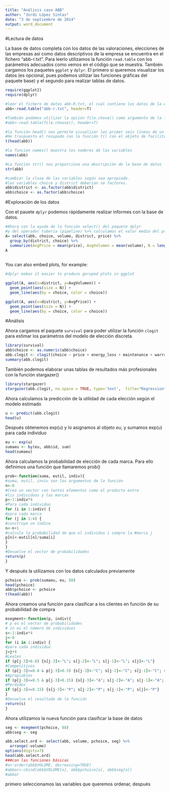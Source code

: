 ```yaml
---
title: "Análisis caso ABB"
author: "Jordi López Sintas"
date: "3 de septiembre de 2014"
output: word_document
---
```


#Lectura de datos

La base de datos completa con los datos de las valoraciones, elecciones de las empresas así como datos descriptivos de la empresa se encuentra en el fichero "abb-r.txt". Para leerlo utilizamos la función `read.table` con los parámetros adecuados como vemos en el código que se muestra. También cargamos los paquetes `ggplot` y `dplyr`. El primero si queremos visualizar los datos (es opcional, pues podemos utilizar las funciones gráficas del paquete base) y el segundo para realizar tablas de datos.


```r
require(ggplot2)
require(dplyr)

#leer el fichero de datos abb-R.txt, el cual contiene los datos de la elección de las empresas eléctricas y la descripción de su volumen de compras así cómo su distrito.
abb<-read.table("abb-r.txt", header=T)

#También podemos utilizar la opción file.chose() como argumento de la función read.table. #Este argumentos nos permite escoger un fichero de datos guardado en el ordenador local)
#abb<-read.table(file.choose(), header=T)

#la función head() nos permite visualizar las primer seis líneas de un objeto de datos.
#He traspuesto el resupado con la función t() con el objeto de facilitar la lectura. Así las líneas representan las variables y las columnas los valors para las 6 primeras observaciones.
t(head(abb))   

#la funcion names() muestra los nombres de las variables 
names(abb) 

#La función str() nos proporciona una descripción de la base de datos
str(abb)

#cambiar la clase de las variables según sea apropiado.
#las variables choice y district deberían se factores.
abb$district <- as.factor(abb$district)
abb$choice <- as.factor(abb$choice)
```

#Exploración de los datos

Con el pauete `dplyr` podemos rápidamente realizar informes con la base de datos.

```r
#Ahora con la ayuda de la función select() del paquete dplyr 
#y del operador tubería (pipeline) %>% calculamos el valor medio del precio y volumen
A= select(abb, choice, volume, district, price) %>%
  group_by(district, choice) %>%
  summarize(AvgPrice = mean(price), AvgVolumen = mean(volume), N = length(price))
A
              
```

You can also embed plots, for example:

```r

#dplyr makes it easier to produce goruped plots in ggplot

ggplot(A, aes(x=district, y=AvgVolumen)) +
  geom_point(aes(size = N)) +
  geom_line(aes(by = choice, color = choice))  

ggplot(A, aes(x=district, y=AvgPrice)) +
  geom_point(aes(size = N)) +
  geom_line(aes(by = choice, color = choice))  

```

#Análisis

Ahora cargamos el paquete `survival` para poder utilizar la función `clogit` para estimar los parámetros del modelo de elección discreta.


```r
library(survival)
abb$choice <- as.numeric(abb$choice)
abb.clogit <- clogit(choice ~ price + energy_loss + maintenance + warranty + spare_parts + ease_install + problem_solving + quality + DA + DB + DC + strata(id), data = abb)
summary(abb.clogit)
```
También podemos elaborar unas tablas de resultados más profesionales con la función stargazer()
```r

library(stargazer)
stargazer(abb.clogit, no.space = TRUE, type='text',  title="Regression")
```
Ahora calculamos la predicción de la utilidad de cada elección según el modelo estimado

```r
u <- predict(abb.clogit)
head(u)
```
Después obtenemos exp(u) y lo asignamos al objeto *eu*,  y sumamos exp(u) para cada individuo
```r
eu <- exp(u)
sumaeu <- by(eu, abb$id, sum)
head(sumaeu)
```

Ahora calculamos la probabilidad de elección de cada marca. Para ello definimos una función que llamaremos prob()

```r
prob<-function(suma, eutil, indiv){
#suma, eutil, inviv son los argumentos de la función
n<-0
#Crea un vector con tantos elementos como el producto entre 
#lis individuos y las marcas
p<-1:indiv*4
#Para cada individuo
for (i in 1:indiv) {
#para cada marca
for (j in 1:4) {
#construye un índice
n<-n+1
#calcula la probabilidad de que el individuo i compre la #marca j
p[n]<-eutil[n]/suma[i]
}
}
#Devuelve el vector de probabilidades
return(p)
}
```
Y después la utilizamos con los datos calculados previamente

```r

pchoice <- prob(sumaeu, eu, 88)
head(pchoice)
abb$pchoice <- pchoice
t(head(abb))
```

Ahora creamos una función para clasificar a los clientes en función de su probabilidad de compra

```r
msegment<-function(p, indiv){
# p es el vector de probabilidades
# in es el número de individuos 
s<-1:indiv*4
j<-0
for (i in 1:indiv) {
#para cada individuo
j=j+4
#Leales
if (p[j-3]>0.8) {s[j-3]<-"L"; s[j-2]<-"L"; s[j-1]<-"L"; s[j]<-"L"}
#Competitivos
if (p[j-3]<=0.8 & p[j-3]>0.5) {s[j-3]<-"C"; s[j-2]<-"C"; s[j-1]<-"C"; s[j]<-"C"}
#Apropiables
if (p[j-3]<=0.5 & p[j-3]>0.15) {s[j-3]<-"A"; s[j-2]<-"A"; s[j-1]<-"A"; s[j]<-"A"}
#Perdidos
if (p[j-3]<=0.15) {s[j-3]<-"P"; s[j-2]<-"P"; s[j-1]<-"P"; s[j]<-"P"}
}
#Devuelve el resultado de la función
return(s)
}
```
Ahora utilizamos la nueva función para clasificar  la base de datos
```r
seg <- msegment(pchoice, 88)
abb$seg <- seg

abb.select.ord <- select(abb, volume, pchoice, seg) %>%
  arrange(-volume)
options(digits=7)
head(abb.select.ord)
###con las funciones básicas
#o<-order(abb$VOLUME, decreasing=TRUE) 
#abbor<-cbind(abb$VOLUME[o], abb$pchoice[o], abb$seg[o]) 
#abbor
```
primero seleccionamos las variables que queremos ordenar, después 
